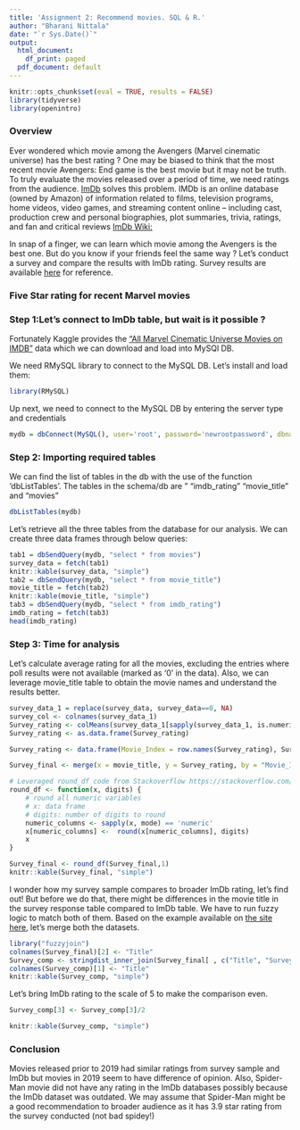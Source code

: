 ---
title: 'Assignment 2: Recommend movies. SQL & R.'
author: "Bharani Nittala"
date: "`r Sys.Date()`"
output:
  html_document:
    df_print: paged
  pdf_document: default
---

```{r global_options, include=FALSE}
knitr::opts_chunk$set(eval = TRUE, results = FALSE)
library(tidyverse)
library(openintro)
```

### Overview

Ever wondered which movie among the Avengers (Marvel cinematic universe) has the best rating ? One may be biased to think that the most recent movie Avengers: End game is the best movie but it may not be truth. To truly evaluate the movies released over a period of time, we need ratings from the audience. [ImDb](https://https://www.imdb.com/) solves this problem. IMDb is an online database (owned by Amazon) of information related to films, television programs, home videos, video games, and streaming content online – including cast, production crew and personal biographies, plot summaries, trivia, ratings, and fan and critical reviews [ImDb Wiki:](https://en.wikipedia.org/wiki/IMDb)

In snap of a finger, we can learn which movie among the Avengers is the best one. But do you know if your friends feel the same way ? Let's conduct a survey and compare the results with ImDb rating. Survey results are available [here](https://www.surveymonkey.com/r/JKC22CY) for reference.


### Five Star rating for recent Marvel movies
### Step 1:Let's connect to ImDb table, but wait is it possible ?

Fortunately Kaggle provides the ["All Marvel Cinematic Universe Movies on IMDB"](https://www.kaggle.com/promptcloud/all-marvel-cinematic-universe-movies-on-imdb) data which we can download and load into MySQl DB.  

We need RMySQL library to connect to the MySQL DB. Let's install and load them: 
```{r load-packages, message=FALSE}

library(RMySQL)

```

Up next, we need to connect to the MySQL DB by entering the server type and credentials

```{r Connect_db, message=FALSE}

mydb = dbConnect(MySQL(), user='root', password='newrootpassword', dbname='movies', host='127.0.0.1')

```


### Step 2: Importing required tables

We can find the list of tables in the db with the use of the function 'dbListTables'. The tables in the schema/db are "  "imdb_rating" "movie_title" and "movies" 

```{r db_list, message=FALSE}

dbListTables(mydb)

```

Let's retrieve all the three tables from the database for our analysis. We can create three data frames through below queries: 

```{r retrieving data, message=FALSE,results="asis"}
tab1 = dbSendQuery(mydb, "select * from movies")
survey_data = fetch(tab1)
knitr::kable(survey_data, "simple")
tab2 = dbSendQuery(mydb, "select * from movie_title")
movie_title = fetch(tab2)
knitr::kable(movie_title, "simple")
tab3 = dbSendQuery(mydb, "select * from imdb_rating")
imdb_rating = fetch(tab3)
head(imdb_rating)
```


### Step 3: Time for analysis

Let's calculate average rating for all the movies, excluding the entries where poll results were not available (marked as '0' in the data). Also, we can leverage movie_title table to obtain the movie names and understand the results better. 

```{r survey_mean,results="asis"}
survey_data_1 = replace(survey_data, survey_data==0, NA)
survey_col <- colnames(survey_data_1)
Survey_rating <- colMeans(survey_data_1[sapply(survey_data_1, is.numeric)],na.rm = TRUE)
Survey_rating <- as.data.frame(Survey_rating)

Survey_rating <- data.frame(Movie_Index = row.names(Survey_rating), Survey_rating)[-1,]

Survey_final <- merge(x = movie_title, y = Survey_rating, by = "Movie_Index")

# Leveraged round_df code from Stackoverflow https://stackoverflow.com/questions/29875914/rounding-values-in-a-dataframe-in-r
round_df <- function(x, digits) {
    # round all numeric variables
    # x: data frame 
    # digits: number of digits to round
    numeric_columns <- sapply(x, mode) == 'numeric'
    x[numeric_columns] <-  round(x[numeric_columns], digits)
    x
}

Survey_final <- round_df(Survey_final,1)
knitr::kable(Survey_final, "simple")
```


I wonder how my survey sample compares to broader ImDb rating, let's find out! But before we do that, there might be differences in the movie title in the survey response table compared to ImDb table. We have to run fuzzy logic to match both of them. Based on the example available on [the site here](https://rdrr.io/cran/fuzzyjoin/man/stringdist_join.html), let's merge both the datasets. 


```{r merge_imdb, results="asis"}
library("fuzzyjoin")
colnames(Survey_final)[2] <- "Title" 
Survey_comp <- stringdist_inner_join(Survey_final[ , c("Title", "Survey_rating")],imdb_rating[ , c("Title", "Review Rating")],by = "Title")[,c("Title.y","Survey_rating","Review Rating")]
colnames(Survey_comp)[1] <- "Title" 
knitr::kable(Survey_comp, "simple")
```

Let's bring ImDb rating to the scale of 5 to make the comparison even.

```{r imdb_adjust, results="asis"}

Survey_comp[3] <- Survey_comp[3]/2

knitr::kable(Survey_comp, "simple")
```


### Conclusion

Movies released prior to 2019 had similar ratings from survey sample and ImDb but movies in 2019 seem to have difference of opinion. Also, Spider-Man movie did not have any rating in the ImDb databases possibly because the ImDb dataset was outdated. We may assume that Spider-Man might be a good recommendation to broader audience as it has 3.9 star rating from the survey conducted (not bad spidey!)

